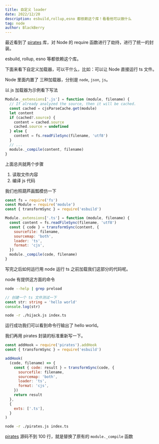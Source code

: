```yaml
---
title: 自定义 loader
date: 2022/12/20
description: esbuild,rollup,esno 都依赖这个库！看看他可以做什么
tag: node
author: BlackBerry
---
```


最近看到了 [pirates](https://github.com/danez/pirates#readme) 库，对 Node 的 require 函数进行了劫持，进行了统一的封装。

esbuild, rollup, esno 等都依赖这个库。

下面来看下自定义加载器，可以干什么，比如：可以让 Node 直接运行 ts 文件。

Node 里面内置了 三种加载器，分别是 `node`, `json`, `js`。

以 js 加载器为示例看下写法

```js
Module._extensions['.js'] = function (module, filename) {
  // If already analyzed the source, then it will be cached.
  const cached = cjsParseCache.get(module)
  let content
  if (cached?.source) {
    content = cached.source
    cached.source = undefined
  } else {
    content = fs.readFileSync(filename, 'utf8')
  }
  // ...
  module._compile(content, filename)
}
```

上面总共就两个步骤

1. 读取文件内容
2. 编译 js 代码

我们也照葫芦画瓢模仿一下

```js title="hijack.js"
const fs = require('fs')
const Module = require('module')
const { transformSync } = require('esbuild')

Module._extensions['.ts'] = function (module, filename) {
  const content = fs.readFileSync(filename, 'utf8')
  const { code } = transformSync(content, {
    sourcefile: filename,
    sourcemap: 'both',
    loader: 'ts',
    format: 'cjs',
  })
  module._compile(code, filename)
}
```

写完之后如何运行用 node 运行 ts 之前加载我们这部分的代码呢。

node 有提供这方面的命令

```sh
node --help | grep preload
```

```ts title="index.ts"
// 创建一个 ts 文件测试一下
const str: string = 'hello world'
console.log(str)
```

```sh
node -r ./hijack.js index.ts
```

运行成功我们可以看到命令行输出了 hello world。

我们再用 pirates 封装的标准重新写一下。

```js title="pirates.js"
const addHook = require('pirates').addHook
const { transformSync } = require('esbuild')

addHook(
  (code, filename) => {
    const { code: result } = transformSync(code, {
      sourcefile: filename,
      sourcemap: 'both',
      loader: 'ts',
      format: 'cjs',
    })
    return result
  },
  {
    exts: ['.ts'],
  }
)
```

```sh
node -r ./pirates.js index.ts
```

[pirates](https://github.com/danez/pirates#readme) 源码不到 100 行，就是替换了原有的 `module._compile` 函数
